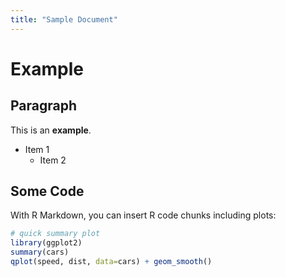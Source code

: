 ```yaml
---
title: "Sample Document"
---
```


# Example

## Paragraph

This is an **example**.

- Item 1
  - Item 2

## Some Code


With R Markdown, you can insert R code chunks including plots:

```r
# quick summary plot
library(ggplot2)
summary(cars)
qplot(speed, dist, data=cars) + geom_smooth()
```

